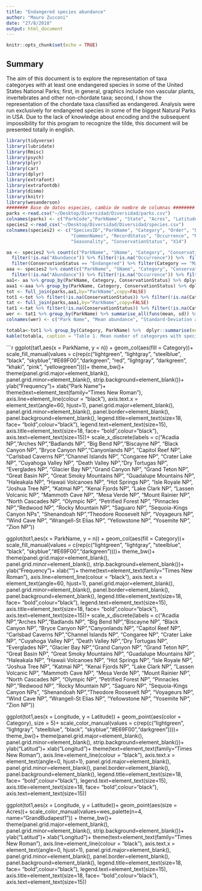 ```yaml
---
title: "Endangered species abundance"
author: "Mauro Zucconi"
date: "27/8/2018"
output: html_document
---
```


```r
knitr::opts_chunk$set(echo = TRUE)
```

## Summary

The aim of this document is to explore the representation of taxa categoryes with at least one endangered species in some of the United States National Parks; first, in general, graphics include non vascular plants, invertebrates and other non-chordate taxa; second, I show the representation of the chordate taxa classified as endangered. Analysis were run exclusively for endangered species in some of the biggest Natural Parks in USA. Due to the lack of knowledge about encoding and the subsequent impossibility for this program to recognize the tilde, this document will be presented totally in english.

```r
library(tidyverse)
library(lubridate)
library(Rmisc) 
library(psych)
library(plyr)
library(car)
library(dplyr)
library(extrafont)
library(extrafontdb)
library(dismo)
library(knitr)
library(wesanderson)
######## Base de datos especies, cambio de nombre de columnas ########
parks <-read.csv("~/Desktop/Diversidad/Diversidad/parks.csv")
colnames(parks) <- c("ParkCode","ParkName", "State", "Acres", "Latitude", "Longitude")
species2 <-read_csv("~/Desktop/Diversidad/Diversidad/species.csv")
colnames(species2) <- c("SpeciesID","ParkName", "Category", "Order", "Family", "SName", 
                        "CommonNames", "RecordStatus", "Occurrence", "Nativeness", "Abundance", 
                        "Seasonality", "ConservationStatus", "X14")
```
```r
aa <- species2 %>% count(c("ParkName", "SName", "Category", "ConservationStatus")) %>% 
  filter(!is.na("Abundance")) %>% filter(!is.na("Occurrence")) %>%  filter(!is.na("ConservationStatus")) %>% 
  filter(ConservationStatus == "Endangered") %>% filter(Category == "Mammal" | Category == "Bird"| Category == "Reptile" |Category == "Amphibian" | Category == "Fish"| Category == "Insect" | Category == "Invertebrate")
aaa <- species2 %>% count(c("ParkName", "SName", "Category", "ConservationStatus")) %>% 
  filter(!is.na("Abundance")) %>% filter(!is.na("Occurrence")) %>% filter(!is.na("ConservationStatus"))
aa1<- aa %>% group_by(ParkName, Category, ConservationStatus) %>% dplyr::summarise(n = n_distinct(SName))
aaa1 <-aaa %>% group_by(ParkName, Category, ConservationStatus) %>% dplyr::summarise(n = n_distinct(SName)) %>% filter(!is.na("ConservationStatus"))
tot <- full_join(parks,aa1,by="ParkName",copy=FALSE)
tot1 <-tot %>% filter(!is.na(ConservationStatus)) %>% filter(!is.na(Category))
tat <- full_join(parks,aaa1,by="ParkName",copy=FALSE)
tat1 <-tat %>% filter(!is.na(ConservationStatus)) %>% filter(!is.na(Category))
wer <- tat1 %>% group_by(ParkName) %>% summarise_all(funs(mean, sd)) %>% filter(!is.na(n_sd)) %>% dplyr::select(ParkName, n_mean, n_sd)
colnames(wer) <- c("Park Name", "Mean abundance", "Standard-Deviation abundance")

```
```r
totabla<-tot1 %>% group_by(Category, ParkName) %>%  dplyr::summarise(mean = mean(n),n = n())
kable(totabla, caption = "Table 1. Mean number of categoryes with species classified as endangered in each Natural Park")

```


```r


ggplot(tat1,aes(x = ParkName, y = n)) + 
  geom_col(aes(fill = Category))+ 
  scale_fill_manual(values = c(rep(c("lightgreen", "lightgray", "steelblue", "black", "skyblue","#E69F00","darkgreen", "red", "lightgray", "darkgreen", "khaki", "pink", "yellowgreen"))))+
  theme_bw()+
  theme(panel.grid.major=element_blank(),
        panel.grid.minor=element_blank(),
        strip.background=element_blank())+
  ylab("Frequency")+ xlab("Park Name")+
  theme(text=element_text(family="Times New Roman"), 
        axis.line=element_line(colour = "black"),
        axis.text.x = element_text(angle=60, hjust=1),
        panel.grid.major=element_blank(),
        panel.grid.minor=element_blank(), 
        panel.border=element_blank(),
        panel.background=element_blank(), 
        legend.title=element_text(size=18, face= "bold",colour="black"), 
        legend.text=element_text(size=15),
        axis.title=element_text(size=18, face= "bold",colour="black"),
        axis.text=element_text(size=15))+
  scale_x_discrete(labels = c("Acadia NP","Arches NP","Badlands NP", "Big Bend NP","Biscayne NP", "Black Canyon NP", "Bryce Canyon NP","Canyonlands NP", "Capitol Reef NP",  "Carlsbad Caverns NP","Channel Islands NP", "Congaree NP", "Crater Lake NP", "Cuyahoga Valley NP", "Death Valley NP","Dry Tortugas NP ", "Everglades NP", "Glacier Bay NP","Grand Canyon NP", "Grand Teton NP", "Great Basin NP", "Great Smoky Mountains NP", "Guadalupe Mountains NP", 
"Haleakala NP", "Hawaii Volcanoes NP", "Hot Springs NP", "Isle Royale NP", "Joshua Tree NP", "Katmai NP", "Kenai Fjords NP", "Lake Clark NP", "Lassen Volcanic NP", "Mammoth Cave NP", "Mesa Verde NP", "Mount Rainier NP",  "North Cascades NP", "Olympic NP", "Petrified Forest NP", "Pinnacles NP","Redwood NP", "Rocky Mountain NP", "Saguaro NP", "Sequoia-Kings Canyon NPs", "Shenandoah NP","Theodore Roosevelt NP", "Voyageurs NP", "Wind Cave NP", "Wrangell-St Elias NP", "Yellowstone NP", "Yosemite NP", "Zion NP"))




ggplot(tot1,aes(x = ParkName, y = n)) + 
  geom_col(aes(fill = Category))+
  scale_fill_manual(values = c(rep(c("lightgreen", "lightgray", "steelblue", "black", "skyblue","#E69F00","darkgreen"))))+
  theme_bw()+
  theme(panel.grid.major=element_blank(),
        panel.grid.minor=element_blank(),
        strip.background=element_blank())+
  ylab("Frequency")+ xlab("")+
  theme(text=element_text(family="Times New Roman"), 
        axis.line=element_line(colour = "black"),
        axis.text.x = element_text(angle=60, hjust=1),
        panel.grid.major=element_blank(),
        panel.grid.minor=element_blank(), 
        panel.border=element_blank(),
        panel.background=element_blank(), 
        legend.title=element_text(size=18, face= "bold",colour="black"), 
        legend.text=element_text(size=15),
        axis.title=element_text(size=18, face= "bold",colour="black"),
        axis.text=element_text(size=15))+
        scale_x_discrete(labels = c("Acadia NP","Arches NP","Badlands NP", "Big Bend NP","Biscayne NP", "Black Canyon NP", "Bryce Canyon NP","Canyonlands NP", "Capitol Reef NP",  "Carlsbad Caverns NP","Channel Islands NP", "Congaree NP", "Crater Lake NP", "Cuyahoga Valley NP", "Death Valley NP","Dry Tortugas NP ", "Everglades NP", "Glacier Bay NP","Grand Canyon NP", "Grand Teton NP", "Great Basin NP", "Great Smoky Mountains NP", "Guadalupe Mountains NP", 
"Haleakala NP", "Hawaii Volcanoes NP", "Hot Springs NP", "Isle Royale NP", "Joshua Tree NP", "Katmai NP", "Kenai Fjords NP", "Lake Clark NP", "Lassen Volcanic NP", "Mammoth Cave NP", "Mesa Verde NP", "Mount Rainier NP",  "North Cascades NP", "Olympic NP", "Petrified Forest NP", "Pinnacles NP","Redwood NP", "Rocky Mountain NP", "Saguaro NP", "Sequoia-Kings Canyon NPs", "Shenandoah NP","Theodore Roosevelt NP", "Voyageurs NP", "Wind Cave NP", "Wrangell-St Elias NP", "Yellowstone NP", "Yosemite NP", "Zion NP"))




ggplot(tot1,aes(x = Longitude, y = Latitude)) + 
geom_point(aes(color = Category), size = 5)+
scale_color_manual(values = c(rep(c("lightgreen", "lightgray", "steelblue", "black", "skyblue","#E69F00","darkgreen"))))+
  theme_bw()+
  theme(panel.grid.major=element_blank(),
        panel.grid.minor=element_blank(),
        strip.background=element_blank())+
  ylab("Latitud")+ xlab("Longitud")+
  theme(text=element_text(family="Times New Roman"), 
        axis.line=element_line(colour = "black"),
        axis.text.x = element_text(angle=0, hjust=1),
        panel.grid.major=element_blank(),
        panel.grid.minor=element_blank(), 
        panel.border=element_blank(),
        panel.background=element_blank(), 
        legend.title=element_text(size=18, face= "bold",colour="black"), 
        legend.text=element_text(size=15),
        axis.title=element_text(size=18, face= "bold",colour="black"),
        axis.text=element_text(size=15))




ggplot(tot1,aes(x = Longitude, y = Latitude))+ 
  geom_point(aes(size = Acres))+
  scale_color_manual(values=wes_palette(n=4, name="GrandBudapest1")) +
  theme_bw()+
  theme(panel.grid.major=element_blank(),
        panel.grid.minor=element_blank(),
        strip.background=element_blank())+
  ylab("Latitud")+ xlab("Longitud")+
  theme(text=element_text(family="Times New Roman"), 
        axis.line=element_line(colour = "black"),
        axis.text.x = element_text(angle=0, hjust=1),
        panel.grid.major=element_blank(),
        panel.grid.minor=element_blank(), 
        panel.border=element_blank(),
        panel.background=element_blank(), 
        legend.title=element_text(size=18, face= "bold",colour="black"), 
        legend.text=element_text(size=15),
        axis.title=element_text(size=18, face= "bold",colour="black"),
        axis.text=element_text(size=15))


